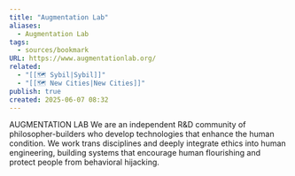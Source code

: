 ```yaml
---
title: "Augmentation Lab"
aliases:
  - Augmentation Lab
tags:
  - sources/bookmark
URL: https://www.augmentationlab.org/
related:
  - "[[🗺️ Sybil|Sybil]]"
  - "[[🗺️ New Cities|New Cities]]"
publish: true
created: 2025-06-07 08:32
---
```




AUGMENTATION LAB
We are an independent R&D community of philosopher-builders who develop technologies that enhance the human condition. We work trans disciplines and deeply integrate ethics into human engineering, building systems that encourage human flourishing and protect people from behavioral hijacking.